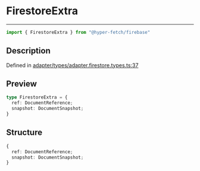 

# FirestoreExtra

<div class="api-docs__separator" data-reactroot="">

---

</div><div class="api-docs__import" data-reactroot="">

```ts
import { FirestoreExtra } from "@hyper-fetch/firebase"
```

</div><div class="api-docs__section">

## Description

</div><div class="api-docs__description"><span class="api-docs__do-not-parse">



</span></div><p class="api-docs__definition">

Defined in [adapter/types/adapter.firestore.types.ts:37](https://github.com/BetterTyped/hyper-fetch/blob/c3e2c45/packages/adapter-firebase/src/adapter/types/adapter.firestore.types.ts#L37)

</p><div class="api-docs__section">

## Preview

</div><div class="api-docs__preview type">

```ts
type FirestoreExtra = {
  ref: DocumentReference; 
  snapshot: DocumentSnapshot; 
}
```

</div><div class="api-docs__section">

## Structure

</div><div class="api-docs__returns">

```ts
{
  ref: DocumentReference;
  snapshot: DocumentSnapshot;
}
```

</div>